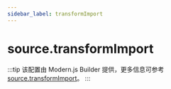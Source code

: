 ```yaml
---
sidebar_label: transformImport
---
```


# source.transformImport

:::tip
该配置由 Modern.js Builder 提供，更多信息可参考 [source.transformImport](https://modernjs.dev/builder/api/config-source.html#sourcetransformimport)。
:::


<Main />
